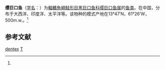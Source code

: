 {{Speciesbox
| taxon = Thysanactis dentex
| binomial_authority = (Rogan et Trewavas, 1930)<ref name='id5488'>{{cite web| url =http://www.bioinfo.cn/db05/BjdwSpecies.php?action=view&id=5488| title =缨巨口鱼| work =《中国动物物种编目数据库》| publisher =中国科学院微生物研究所| author =中国科学院动物研究所| accessdate =2009-04-11| deadurl =yes| archiveurl =https://web.archive.org/web/20160305103200/http://www.bioinfo.cn/db05/BjdwSpecies.php?action=view&id=5488| archivedate =2016-03-05}}</ref>
}}

'''缨巨口鱼'''（[[学名|学名]]：{{lang|la|''Thysanactis dentex''}}）为[[輻鰭魚綱|輻鰭魚綱]][[鲑形目|鲑形目]][[黑巨口鱼科|黑巨口鱼科]][[缨巨口鱼属|缨巨口鱼属]]的[[鱼类|鱼类]]。在中国，分布于大西洋、印度洋、太平洋等。该物种的模式产地在13°47′N，61°26′W，500m.w.。<ref name='id5488'/>

== 参考文献 ==
{{reflist}}

{{鮭形目小作品}}

{{taxonbar}}
[[Category:缨巨口鱼属|dentex]]
[[Category:1930年描述的魚類|T]]